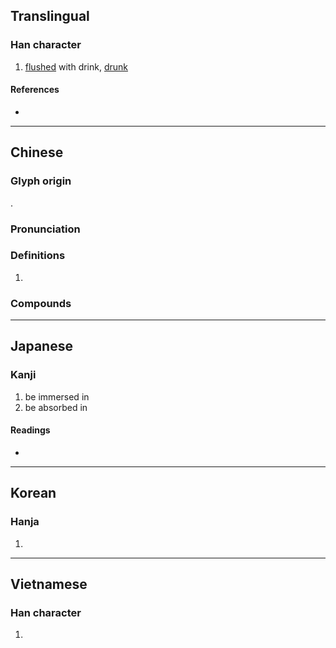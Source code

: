 {{character info/new}}
==Translingual==

===Han character===
{{Han char|rn=85|rad=水|as=09|sn=12|four=31160|canj=EMWL|ids=⿰氵面}}

# [[flushed]] with drink, [[drunk]]

====References====
* {{Han ref|kx=0636.260|dkj=17826|dj=1043.240|hdz=31672.030|uh=6E4E|ud=28238|bh=B542|bd=46402}}

----

==Chinese==
{{zh-forms|alt=𩈳}}

===Glyph origin===
{{Han etym}}
{{Han compound|水|alt1=氵|面|c1=s|c2=p|t1=water|ls=psc}}.

===Pronunciation===
{{zh-pron
|m=miǎn
|c=min5
|h=pfs=
|md=
|mn=bián/biān/bín
|w=
|mc=y
|oc=y
|cat=a
}}

===Definitions===
{{zh-hanzi}}

# {{rfdef|zh}}

===Compounds===
{{zh-der|沉湎}}

----

==Japanese==

===Kanji===
{{ja-kanji|grade=|rs=水09}}

# be immersed in
# be absorbed in

====Readings====
* {{ja-readings
|goon=めん
|kanon=べん
|kun=おぼ-れる, しず-む
}}

----

==Korean==

===Hanja===
{{ko-hanja|hangeul=면|eumhun=|rv=myeon|mr=myŏn|y=myen}}

# {{rfdef|ko|sort=水09}}

----

==Vietnamese==

===Han character===
{{vi-hantu|[[giờn]]|rs=水09}}

# {{rfdef|vi|sort=水09}}
